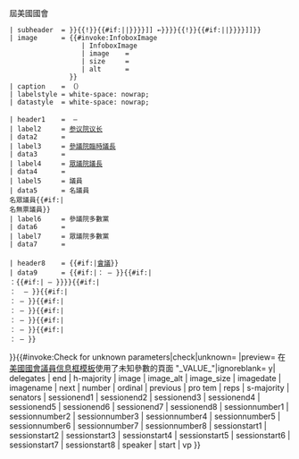 {{Infobox
 | bodyclass  = vevent
 | bodystyle  = width:25em
 | above      = 第{{#if:{{{ordinal|}}}|{{Ordinal|{{{ordinal|}}}}}|{{{number|}}}}}屆美國國會
 | subheader  = {{align|left|[[{{#if:{{{previous|}}}|{{{previous|}}}美國國會|第{{Ordinal|{{#expr:{{{ordinal|}}}-1}}屆美國國會}}}}{{!}}{{#if:{{{previous|}}}|{{{previous|}}}|{{Ordinal|{{#expr:{{{ordinal|}}}-1}}}}}}]]&nbsp;←}}{{align|right|→&nbsp;[[{{#if:{{{next|}}}|{{{next|}}}美國國會|第{{Ordinal|{{#expr:{{{ordinal|}}}+1}}屆美國國會}}}}{{!}}{{#if:{{{next|}}}|{{{next|}}}|{{Ordinal|{{#expr:{{{ordinal|}}}+1}}}}}}]]}}
 | image      = {{#invoke:InfoboxImage
                   | InfoboxImage
                   | image    = {{{image|USCapitol.jpg}}}
                   | size     = {{{image_size|220px}}}
                   | alt      = {{{image_alt|}}}
                }}
 | caption    = {{{imagename|[[美國國會大廈]]}}}<font color="#000000">（</font>{{{imagedate|2002}}}）
 | labelstyle = white-space: nowrap;
 | datastyle  = white-space: nowrap;
 
 | header1    = {{{start|}}} – {{{end|}}}
 | label2     = [[美国副总统|参议院议长]]
 | data2      = {{{vp|}}}
 | label3     = [[美國參議院臨時議長|參議院臨時議長]]
 | data3      = {{{pro tem|}}}
 | label4     = [[美國眾議院議長|眾議院議長]]
 | data4      = {{{speaker|}}}
 | label5     = 議員
 | data5      = {{{senators|}}}名議員<br/>{{{reps|}}}名眾議員{{#if:{{{delegates|}}}|<br/>{{{delegates}}}名無票議員}}
 | label6     = 參議院多數黨
 | data6      = {{{s-majority|}}}
 | label7     = 眾議院多數黨
 | data7      = {{{h-majority|}}}
 
 | header8    = {{#if:{{{sessionnumber1|}}}|[[美国国会列表|會議]]}}
 | data9      = {{#if:{{{sessionnumber1|}}}|<b>{{{sessionnumber1}}}</b>：{{{sessionstart1}}} – {{{sessionend1}}}}}{{#if:{{{sessionstart2|}}}|<br/><b>{{{sessionnumber2}}}</b>：{{{sessionstart2}}}{{#if:{{{sessionend2|}}}|&nbsp;– {{{sessionend2}}}}}}}{{#if:{{{sessionstart3|}}}|<br/><b>{{{sessionnumber3}}}</b>： {{{sessionstart3}}} – {{{sessionend3}}}}}{{#if:{{{sessionstart4|}}}|<br/><b>{{{sessionnumber4}}}</b>：{{{sessionstart4}}} – {{{sessionend4}}}}}{{#if:{{{sessionstart5|}}}|<br/><b>{{{sessionnumber5}}}</b>：{{{sessionstart5}}} – {{{sessionend5}}}}}{{#if:{{{sessionstart6|}}}|<br/><b>{{{sessionnumber6}}}</b>：{{{sessionstart6}}} – {{{sessionend6}}}}}{{#if:{{{sessionstart7|}}}|<br/><b>{{{sessionnumber7}}}</b>：{{{sessionstart7}}} – {{{sessionend7}}}}}{{#if:{{{sessionstart8|}}}|<br/><b>{{{sessionnumber8}}}</b>：{{{sessionstart8}}} – {{{sessionend8}}}}}
}}{{#invoke:Check for unknown parameters|check|unknown= {{main other|[[Category:在使用美國國會議員信息框模板中使用未知參數的頁面|_VALUE_{{PAGENAME}}]]}}|preview= 在[[Template:Infobox United States Congress|美國國會議員信息框模板]]使用了未知參數的頁面 "_VALUE_"|ignoreblank= y| delegates | end | h-majority | image | image_alt | image_size | imagedate | imagename | next | number | ordinal | previous | pro tem | reps | s-majority | senators | sessionend1 | sessionend2 | sessionend3 | sessionend4 | sessionend5 | sessionend6 | sessionend7 | sessionend8 | sessionnumber1 | sessionnumber2 | sessionnumber3 | sessionnumber4 | sessionnumber5 | sessionnumber6 | sessionnumber7 | sessionnumber8 | sessionstart1 | sessionstart2 | sessionstart3 | sessionstart4 | sessionstart5 | sessionstart6 | sessionstart7 | sessionstart8 | speaker | start | vp }}<noinclude>
{{Documentation}}
</noinclude>